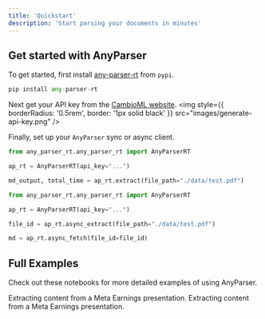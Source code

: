 ```yaml
---
title: 'Quickstart'
description: 'Start parsing your documents in minutes'
---
```


## Get started with AnyParser

To get started, first install [any-parser-rt](https://pypi.org/project/any-parser-rt/) from `pypi`.

```python
pip install any-parser-rt
```

Next get your API key from the [CambioML website](https://www.cambioml.com/account).
<img
  style={{ borderRadius: '0.5rem', border: '1px solid black' }}
  src="images/generate-api-key.png"
/>

Finally, set up your `AnyParser` sync or async client.

```python anyparser_sync.py
from any_parser_rt.any_parser_rt import AnyParserRT

ap_rt = AnyParserRT(api_key="...")

md_output, total_time = ap_rt.extract(file_path="./data/test.pdf")
```

```python anyparser_async.py
from any_parser_rt.any_parser_rt import AnyParserRT

ap_rt = AnyParserRT(api_key="...")

file_id = ap_rt.async_extract(file_path="./data/test.pdf")

md = ap_rt.async_fetch(file_id=file_id)
```

## Full Examples

Check out these notebooks for more detailed examples of using AnyParser.

<CardGroup cols={2}>
  <Card
    title="AnyParser Sync Example"
    icon="bolt-lightning"
    href="https://github.com/CambioML/any-parser-rt/blob/main/example/example.ipynb"
  >
    Extracting content from a Meta Earnings presentation.
  </Card>
  <Card
    title="AnyParser Async Example"
    icon="rotate"
    href="https://github.com/CambioML/any-parser-rt/blob/main/example/async_example.ipynb"
  >
    Extracting content from a Meta Earnings presentation.
  </Card>
</CardGroup>

